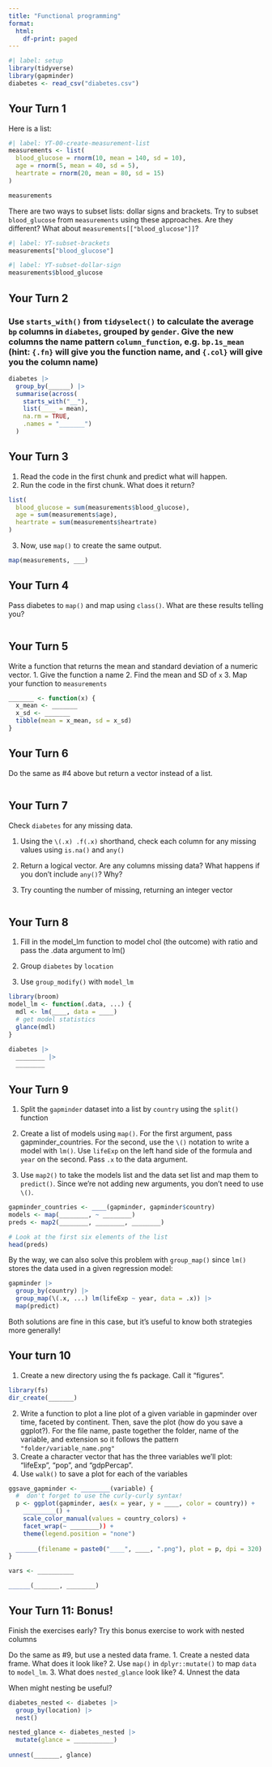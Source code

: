 ```yaml
---
title: "Functional programming"
format:
  html:
    df-print: paged
---
```


```r
#| label: setup
library(tidyverse)
library(gapminder)
diabetes <- read_csv("diabetes.csv")
```

## Your Turn 1

Here is a list:

```r
#| label: YT-00-create-measurement-list
measurements <- list(
  blood_glucose = rnorm(10, mean = 140, sd = 10), 
  age = rnorm(5, mean = 40, sd = 5), 
  heartrate = rnorm(20, mean = 80, sd = 15)
)

measurements
```

There are two ways to subset lists: dollar signs and brackets. Try to subset `blood_glucose` from `measurements` using these approaches. Are they different? What about `measurements[["blood_glucose"]]`?

```r
#| label: YT-subset-brackets
measurements["blood_glucose"]
```

```r
#| label: YT-subset-dollar-sign
measurements$blood_glucose
```

## Your Turn 2

### Use `starts_with()` from `tidyselect()` to calculate the average `bp` columns in `diabetes`, grouped by `gender`. Give the new columns the name pattern `column_function`, e.g. `bp.1s_mean` (hint: `{.fn}` will give you the function name, and `{.col}` will give you the column name)

```r
diabetes |> 
  group_by(______) |> 
  summarise(across(
    starts_with("__"), 
    list(____ = mean), 
    na.rm = TRUE, 
    .names = "_______")
  )
```


## Your Turn 3

1. Read the code in the first chunk and predict what will happen.
2. Run the code in the first chunk. What does it return?

```r
list(
  blood_glucose = sum(measurements$blood_glucose),
  age = sum(measurements$age),
  heartrate = sum(measurements$heartrate)
)
```

3. Now, use `map()` to create the same output.

```r
map(measurements, ___)
```

## Your Turn 4

Pass diabetes to `map()` and map using `class()`. What are these results telling you?

```r

```

## Your Turn 5

Write a function that returns the mean and standard deviation of a numeric vector.
1. Give the function a name
2. Find the mean and SD of `x`
3. Map your function to `measurements`

```r
_______ <- function(x) {
  x_mean <- _______
  x_sd <- _______
  tibble(mean = x_mean, sd = x_sd)
}
```

## Your Turn 6

Do the same as #4 above but return a vector instead of a list. 

```r

```


## Your Turn 7

Check `diabetes` for any missing data. 

1. Using the `\(.x) .f(.x)` shorthand, check each column for any missing values using `is.na()` and `any()`

2. Return a logical vector. Are any columns missing data? What happens if you don't include `any()`? Why?

3. Try counting the number of missing, returning an integer vector

```r

```

## Your Turn 8

1. Fill in the model_lm function to model chol (the outcome) with ratio and pass the .data argument to lm()

2. Group `diabetes` by `location`

3. Use `group_modify()` with `model_lm`

```r
library(broom)
model_lm <- function(.data, ...) {
  mdl <- lm(____, data = ____)
  # get model statistics
  glance(mdl)
}

diabetes |> 
  ________ |> 
  ________
```

## Your Turn 9

1. Split the `gapminder` dataset into a list by `country` using the `split()` function

2. Create a list of models using `map()`. For the first argument, pass gapminder_countries. For the second, use the `\()` notation to write a model with `lm()`. Use `lifeExp` on the left hand side of the formula and `year` on the second. Pass `.x` to the data argument.

3. Use `map2()` to take the models list and the data set list and map them to `predict()`. Since we're not adding new arguments, you don't need to use `\()`.

```r
gapminder_countries <- ____(gapminder, gapminder$country)
models <- map(________, ~ ________)
preds <- map2(________, ________, ________)

# Look at the first six elements of the list 
head(preds)
```

By the way, we can also solve this problem with `group_map()` since `lm()` stores the data used in a given regression model:

```r
gapminder |> 
  group_by(country) |> 
  group_map(\(.x, ...) lm(lifeExp ~ year, data = .x)) |>
  map(predict)
```

Both solutions are fine in this case, but it's useful to know both strategies more generally!

## Your turn 10

1. Create a new directory using the fs package. Call it "figures".

```r
library(fs)
dir_create(_______)
```

2. Write a function to plot a line plot of a given variable in gapminder over time, faceted by continent. Then, save the plot (how do you save a ggplot?). For the file name, paste together the folder, name of the variable, and extension so it follows the pattern `"folder/variable_name.png"`
3. Create a character vector that has the three variables we'll plot: "lifeExp", "pop", and "gdpPercap".
4. Use `walk()` to save a plot for each of the variables

```r
ggsave_gapminder <- ________(variable) {
  #  don't forget to use the curly-curly syntax!
  p <- ggplot(gapminder, aes(x = year, y = ____, color = country)) + 
    _________() + 
    scale_color_manual(values = country_colors) + 
    facet_wrap(~ ________)) + 
    theme(legend.position = "none")
    
  ______(filename = paste0("____", ____, ".png"), plot = p, dpi = 320)
}

vars <- __________

______(_______, ________)
```


## Your Turn 11: Bonus!

Finish the exercises early? Try this bonus exercise to work with nested columns

Do the same as #9, but use a nested data frame.
1. Create a nested data frame. What does it look like?
2. Use `map()` in `dplyr::mutate()` to map `data` to `model_lm`. 
3. What does `nested_glance` look like?
4. Unnest the data

When might nesting be useful?

```r
diabetes_nested <- diabetes |> 
  group_by(location) |> 
  nest()

nested_glance <- diabetes_nested |> 
  mutate(glance = ___________)
  
unnest(_______, glance)
```
